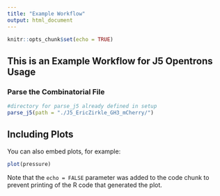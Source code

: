 ```yaml
---
title: "Example Workflow"
output: html_document
---
```


```r
knitr::opts_chunk$set(echo = TRUE)
```

## This is an Example Workflow for J5 Opentrons Usage

### Parse the Combinatorial File

```r
#directory for parse_j5 already defined in setup
parse_j5(path = "./J5_EricZirkle_GH3_mCherry/")
```

## Including Plots

You can also embed plots, for example:

```r
plot(pressure)
```

Note that the `echo = FALSE` parameter was added to the code chunk to prevent printing of the R code that generated the plot.

